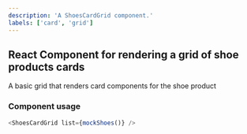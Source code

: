 ```yaml
---
description: 'A ShoesCardGrid component.'
labels: ['card', 'grid']
---
```



## React Component for rendering a grid of shoe products cards

A basic grid that renders card components for the shoe product

### Component usage

```js
<ShoesCardGrid list={mockShoes()} />
```
